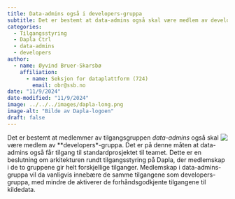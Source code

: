 ```yaml
---
title: Data-admins også i developers-gruppa
subtitle: Det er bestemt at data-admins også skal være medlem av developers-gruppa.
categories:
  - Tilgangsstyring
  - Dapla Ctrl
  - data-admins
  - developers
author:
  - name: Øyvind Bruer-Skarsbø
    affiliation: 
      - name: Seksjon for dataplattform (724)
        email: obr@ssb.no
date: "11/9/2024"
date-modified: "11/9/2024"
image: ../../../images/dapla-long.png
image-alt: "Bilde av Dapla-logoen"
draft: false
---
```


![](../../../images/dapla-long.png){style="max-width: 40%; float: right;" fig-alt="Dapla logo"}
Det er bestemt at medlemmer av tilgangsgruppen *data-admins* også skal være medlem av **developers*-gruppa. Det er på denne måten at data-admins også får tilgang til standardprosjektet til teamet. Dette er en beslutning om arkitekturen rundt tilgangsstyring på Dapla, der medlemskap i de to gruppene gir helt forskjellige tilganger. Medlemskap i data-admins-gruppa vil da vanligvis innebære de samme tilgangene som developers-gruppa, med mindre de aktiverer de forhåndsgodkjente tilgangene til kildedata.
